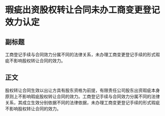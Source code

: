 # 瑕疵出资股权转让合同未办工商变更登记效力认定
## 副标题
工商登记手续与合同效力分属不同的法律关系，未办理工商变更登记手续的形式瑕疵不影响股权转让合同的效力。
## 正文
股权转让合同生效以出让方具有股东资格为前提，有限责任公司股东出资瑕疵本身原则上不影响瑕疵股权转让合同的效力。工商登记手续与合同效力分属不同的法律关系，其成立生效分别依据不同的法律依据，未办理工商变更登记手续的形式瑕疵不影响股权转让合同的效力。